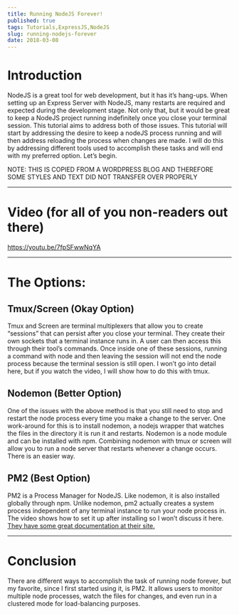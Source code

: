 ```yaml
---
title: Running NodeJS Forever!
published: true
tags: Tutorials,ExpressJS,NodeJS
slug: running-nodejs-forever
date: 2018-03-08
---
```


# Introduction

NodeJS is a great tool for web development, but it has it’s hang-ups. When setting up an Express Server with NodeJS, many restarts are required and expected during the development stage. Not only that, but it would be great to keep a NodeJS project running indefinitely once you close your terminal session. This tutorial aims to address both of those issues. This tutorial will start by addressing the desire to keep a nodeJS process running and will then address reloading the process when changes are made. I will do this by addressing different tools used to accomplish these tasks and will end with my preferred option. Let’s begin.

NOTE: THIS IS COPIED FROM A WORDPRESS BLOG AND THEREFORE SOME STYLES AND TEXT DID NOT TRANSFER OVER PROPERLY

* * *

# Video (for all of you non-readers out there)

https://youtu.be/7fpSFwwNqYA

* * *

# The Options:

## Tmux/Screen (Okay Option)

Tmux and Screen are terminal multiplexers that allow you to create “sessions” that can persist after you close your terminal. They create their own sockets that a terminal instance runs in. A user can then access this through their tool’s commands. Once inside one of these sessions, running a command with node and then leaving the session will not end the node process because the terminal session is still open. I won’t go into detail here, but if you watch the video, I will show how to do this with tmux.

## Nodemon (Better Option)

One of the issues with the above method is that you still need  to stop and restart the node process every time you make a change to the server. One work-around for this is to install nodemon, a nodejs wrapper that watches the files in the directory it is run it and restarts. Nodemon is a node module and can be installed with npm. Combining nodemon with tmux or screen will allow you to run a node server that restarts whenever a change occurs. There is an easier way.

## PM2 (Best Option)

PM2 is a Process Manager for NodeJS. Like nodemon, it is also installed globally through npm. Unlike nodemon, pm2 actually creates a system process independent of any terminal instance to run your node process in. The video shows how to set it up after installing so I won’t discuss it here. [They have some great documentation at their site.](http://pm2.keymetrics.io/docs/usage/quick-start/)

* * *

# Conclusion

There are different ways to accomplish the task of running node forever, but my favorite, since I first started using it, is PM2. It allows users to monitor multiple node processes, watch the files for changes, and even run in a clustered mode for load-balancing purposes.